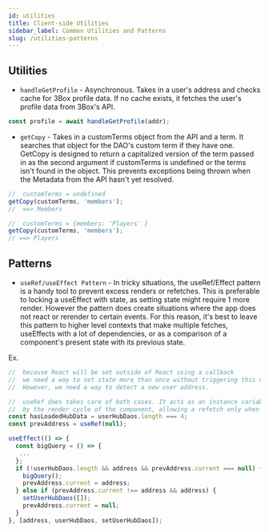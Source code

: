 ```yaml
---
id: utilities
title: Client-side Utilities
sidebar_label: Common Utilities and Patterns
slug: /utilities-patterns
---
```


## Utilities

- `handleGetProfile` - Asynchronous. Takes in a user's address and checks cache for 3Box profile data. If no cache exists, it fetches the user's profile data from 3Box's API.

```js
const profile = await handleGetProfile(addr);
```

- `getCopy` - Takes in a customTerms object from the API and a term. It searches that object for the DAO's custom term if they have one. GetCopy is designed to return a capitalized version of the term passed in as the second argument if customTerms is undefined or the terms isn't found in the object. This prevents exceptions being thrown when the Metadata from the API hasn't yet resolved.

```js
//  customTerms = undefined
getCopy(customTerms, 'members');
//  ==> Members

//  customTerms = {members: 'Players' }
getCopy(customTerms, 'members');
// ==> Players
```

## Patterns

- `useRef/useEffect Pattern` - In tricky situations, the useRef/Effect pattern is a handy tool to prevent excess renders or refetches. This is preferable to locking a useEffect with state, as setting state might require 1 more render. However the pattern does create situations where the app does not react or rerender to certain events. For this reason, it's best to leave this pattern to higher level contexts that make multiple fetches, useEffects with a lot of dependencies, or as a comparison of a component's present state with its previous state.

Ex.

```js
//  because React will be set outside of React using a callback
//  we need a way to set state more than once without triggering this useEffect
//  However, we need a way to detect a new user address.

//  useRef does takes care of both cases. It acts as an instance variable that is unaffacted
//  by the render cycle of the component, allowing a refetch only when it absolutely needs to.
const hasLoadedHubData = userHubDaos.length === 4;
const prevAddress = useRef(null);

useEffect(() => {
  const bigQuery = () => {
   ...
  };
  if (!userHubDaos.length && address && prevAddress.current === null) {
    bigQuery();
    prevAddress.current = address;
  } else if (prevAddress.current !== address && address) {
    setUserHubDaos([]);
    prevAddress.current = null;
  }
}, [address, userHubDaos, setUserHubDaos]);
```
